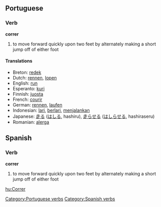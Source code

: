 ==Portuguese==
===Verb===
[[Category:Portuguese verbs]]
'''correr'''
#  to move forward quickly upon two feet by alternately making a short jump off of either foot

====Translations====
*Breton: [[redek]]
*Dutch: [[rennen]], [[lopen]]
*English: [[run]]
*Esperanto: [[kuri]]
*Finnish: [[juosta]]
*French: [[courir]]
*German: [[rennen]], [[laufen]]
*Indonesian: [[lari]], [[lari|berlari]], [[jalan|menjalankan]]
*Japanese: [[走る]] ([[はしる]], hashiru), [[走らせる]] ([[はしらせる]], hashiraseru)
*Romanian: [[alerga]]

==Spanish==
===Verb===
'''correr'''
[[Category:Spanish verbs]]
#  to move forward quickly upon two feet by alternately making a short jump off of either foot

[[hu:Correr]]